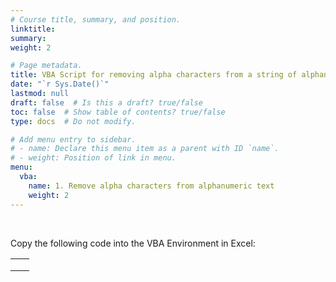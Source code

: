 ```yaml
---
# Course title, summary, and position.
linktitle: 
summary: 
weight: 2

# Page metadata.
title: VBA Script for removing alpha characters from a string of alphanumeric text
date: "`r Sys.Date()`"
lastmod: null
draft: false  # Is this a draft? true/false
toc: false  # Show table of contents? true/false
type: docs  # Do not modify.

# Add menu entry to sidebar.
# - name: Declare this menu item as a parent with ID `name`.
# - weight: Position of link in menu.
menu:
  vba:
    name: 1. Remove alpha characters from alphanumeric text
    weight: 2
---
```




<br>

<html>

<style>
p.indent {
    text-indent: 30px;
}

div.a {
  line-height:130%;
}


</style>
Copy the following code into the VBA Environment in Excel:

---
<div class="a"> <p style="font-family:consolas"> <font color = blue> Sub </font color>  RemoveAlphas()
<br>
<br> <font color = green> \' Remove alpha characters from a string </font color>
<br> &nbsp;&nbsp;&nbsp; <font color = blue> Dim </font color> intI <font color = blue> As Integer </font color> 
<br> &nbsp;&nbsp;&nbsp; Dim strNotNum <font color = blue> As String </font color>, strTemp <font color=blue> As String </font color>
<br> &nbsp;&nbsp;&nbsp;&nbsp;&nbsp;&nbsp;&nbsp; <font color=blue>Set</font color> rngRR = Selection.SpecialCells(xlCellTypeConstants, _
<br> &nbsp;&nbsp;&nbsp;&nbsp;&nbsp;&nbsp;&nbsp; xlTextValues)
<br> &nbsp;&nbsp;&nbsp; <font color = blue> For Each </font color> rngR <font color=blue> In </font color> rngRR
<br> &nbsp;&nbsp;&nbsp;&nbsp;&nbsp;&nbsp;&nbsp; strTemp = ""
<br> &nbsp;&nbsp;&nbsp;&nbsp;&nbsp;&nbsp;&nbsp; <font color=blue> For </font color> intI = 1 <font color=blue>To</font color> Len(rngR.Value)
<br> &nbsp;&nbsp;&nbsp;&nbsp;&nbsp;&nbsp;&nbsp; <font color=blue>If</font color> Mid(rngR.Value, intI, 1) <font color=blue>Like</font color> \"[0-9]\" <font color=blue> Then </font color>
<br> &nbsp;&nbsp;&nbsp;&nbsp;&nbsp;&nbsp;&nbsp; strNotNum = Mid(rngR.Value, intI, 1)
<br> &nbsp;&nbsp;&nbsp;&nbsp;&nbsp;&nbsp;&nbsp; <font color=blue>Else</font color>: strNotNum = \" \"
<br> &nbsp;&nbsp;&nbsp;&nbsp;&nbsp;&nbsp;&nbsp; <font color=blue> End If </font color>
<br> &nbsp;&nbsp;&nbsp;&nbsp;&nbsp;&nbsp;&nbsp; strTemp = strTemp & strNotNum
<br> &nbsp;&nbsp;&nbsp;&nbsp;&nbsp;&nbsp;&nbsp; <font color=blue> Next </font color> intI
<br> &nbsp;&nbsp;&nbsp;&nbsp;&nbsp;&nbsp;&nbsp; rngR.Value = strTemp
<br> &nbsp;&nbsp;&nbsp;&nbsp;&nbsp;&nbsp;&nbsp; <font color=blue>Next</font color> rngR
<br>
<br> <font color=blue>End Sub</font color>
</p>

</div>

</html>
---
